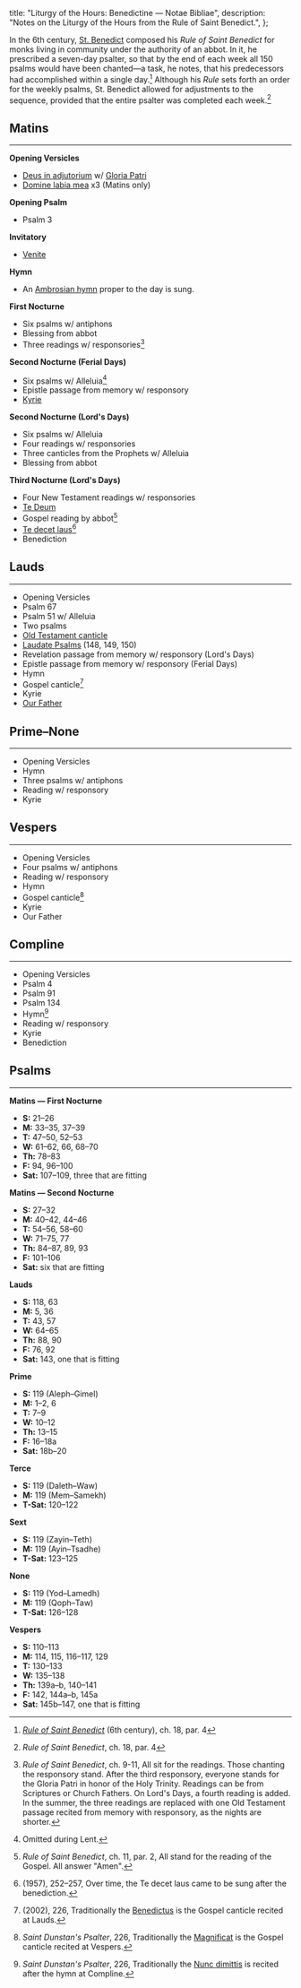   title: "Liturgy of the Hours: Benedictine — Notae Bibliae",
  description: "Notes on the Liturgy of the Hours from the Rule of Saint Benedict.",
};

<Initial text="Liturgy of the Hours: Benedictine" />

In the 6th century, [St. Benedict](/people/saints/medieval/benedict-of-nursia) composed his *Rule of Saint Benedict* for monks living in community under the authority of an abbot. In it, he prescribed a seven-day psalter, so that by the end of each week all 150 psalms would have been chanted—a task, he notes, that his predecessors had accomplished within a single day.[^1] Although his *Rule* sets forth an order for the weekly psalms, St. Benedict allowed for adjustments to the sequence, provided that the entire psalter was completed each week.[^2]

## Matins

---

**Opening Versicles**
- [Deus in adjutorium](/liturgy/music/chants/deus-in-adjutorium) w/ [Gloria Patri](/liturgy/music/chants/gloria-patri)
- [Domine labia mea](/liturgy/music/chants/domine-labia-mea) x3 (Matins only)

**Opening Psalm**
- Psalm 3

**Invitatory**
- [Venite](/liturgy/music/chants/venite)

**Hymn**
- An [Ambrosian hymn](/glossary/liturgical-terms#ambrosian-hymns) proper to the day is sung.

**First Nocturne**
- Six psalms w/ antiphons
- Blessing from abbot
- Three readings w/ responsories[^3]

**Second Nocturne (Ferial Days)**
- Six psalms w/ <Red text="‡" />Alleluia[^4]
- Epistle passage from memory w/ responsory
- [Kyrie](/liturgy/music/chants/kyrie)

**Second Nocturne (Lord's Days)**
- Six psalms w/ <Red text="‡" />Alleluia
- Four readings w/ responsories
- Three canticles from the Prophets w/ <Red text="‡" />Alleluia
- Blessing from abbot

**Third Nocturne (Lord's Days)**
- Four New Testament readings w/ responsories
- [Te Deum](/liturgy/music/chants/te-deum)
- Gospel reading by abbot[^5]
- [Te decet laus](/liturgy/music/chants/te-decet-laus)[^6]
- Benediction

## Lauds

---

- Opening Versicles
- Psalm 67
- Psalm 51 w/ <Red text="‡" />Alleluia
- Two psalms
- [Old Testament canticle](/liturgy/rites/the-ancient-psalter#old-testament-canticles)
- [Laudate Psalms](/glossary/liturgical-terms#laudate-psalms) (148, 149, 150)
- Revelation passage from memory w/ responsory (Lord's Days)
- Epistle passage from memory w/ responsory (Ferial Days)
- Hymn
- Gospel canticle[^7]
- Kyrie
- [Our Father](/liturgy/prayers/our-father)

## Prime–None

---

- Opening Versicles
- Hymn
- Three psalms w/ antiphons
- Reading w/ responsory
- Kyrie

## Vespers

---

- Opening Versicles
- Four psalms w/ antiphons
- Reading w/ responsory
- Hymn
- Gospel canticle[^8]
- Kyrie
- Our Father

## Compline

---

- Opening Versicles
- Psalm 4
- Psalm 91
- Psalm 134
- Hymn[^9]
- Reading w/ responsory
- Kyrie
- Benediction

## Psalms

---

**Matins — First Nocturne**
- **S:** 21–26
- **M:** 33–35, 37–39
- **T:** 47–50, 52–53
- **W:** 61–62, 66, 68–70
- **Th:** 78–83
- **F:** 94, 96–100
- **Sat:** 107–109, three that are fitting

**Matins — Second Nocturne**
- **S:** 27–32
- **M:** 40–42, 44–46
- **T:** 54–56, 58–60
- **W:** 71–75, 77
- **Th:** 84–87, 89, 93
- **F:** 101–106
- **Sat:** six that are fitting

**Lauds**
- **S:** 118, 63
- **M:** 5, 36
- **T:** 43, 57
- **W:** 64–65
- **Th:** 88, 90
- **F:** 76, 92
- **Sat:** 143, one that is fitting

**Prime**
- **S:** 119 (Aleph–Gimel)
- **M:** 1–2, 6
- **T:** 7–9
- **W:** 10–12
- **Th:** 13–15
- **F:** 16–18a
- **Sat:** 18b–20

**Terce**
- **S:** 119 (Daleth–Waw)
- **M:** 119 (Mem–Samekh)
- **T-Sat:** 120–122

**Sext**
- **S:** 119 (Zayin–Teth)
- **M:** 119 (Ayin–Tsadhe)
- **T-Sat:** 123–125

**None**
- **S:** 119 (Yod–Lamedh)
- **M:** 119 (Qoph–Taw)
- **T-Sat:** 126–128

**Vespers**
- **S:** 110–113
- **M:** 114, 115, 116–117, 129
- **T:** 130–133
- **W:** 135–138
- **Th:** 139a–b, 140–141
- **F:** 142, 144a–b, 145a
- **Sat:** 145b–147, one that is fitting


[^1]: [*Rule of Saint Benedict*](https://www.solesmes.com/sites/default/files/upload/pdf/rule_of_st_benedict.pdf) (6th century), ch. 18, par. 4
[^2]: *Rule of Saint Benedict*, ch. 18, par. 4
[^3]: *Rule of Saint Benedict*, ch. 9-11, All sit for the readings. Those chanting the responsory stand. After the third responsory, everyone stands for the Gloria Patri in honor of the Holy Trinity. Readings can be from Scriptures or Church Fathers. On Lord's Days, a fourth reading is added. In the summer, the three readings are replaced with one Old Testament passage recited from memory with responsory, as the nights are shorter.
[^4]: <Red text="‡" />Omitted during Lent.
[^5]: *Rule of Saint Benedict*, ch. 11, par. 2, All stand for the reading of the Gospel. All answer "Amen".
[^6]: *<Definition lang="latin" anchor="cantus-selecti" text="Cantus Selecti" />* (1957), 252–257, Over time, the Te decet laus came to be sung after the benediction.
[^7]: *<Definition lang="english" anchor="saint-dunstans-psalter" text="Saint Dunstan's Plainsong Psalter" />* (2002), 226, Traditionally the [Benedictus](/liturgy/music/chants/benedictus) is the Gospel canticle recited at Lauds.
[^8]: *Saint Dunstan's Psalter*, 226, Traditionally the [Magnificat](/liturgy/music/chants/magnificat) is the Gospel canticle recited at Vespers.
[^9]: *Saint Dunstan's Psalter*, 226, Traditionally the [Nunc dimittis](/liturgy/music/chants/nunc-dimittis) is recited after the hymn at Compline.
[^10]: *Saint Dunstan's Psalter*, iv
